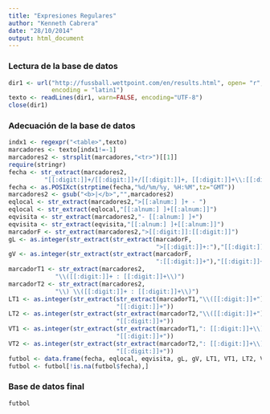 ```yaml
---
title: "Expresiones Regulares"
author: "Kenneth Cabrera"
date: "28/10/2014"
output: html_document
---
```


### Lectura de la base de datos
```r
dir1 <- url("http://fussball.wettpoint.com/en/results.html", open= "r",
            encoding = "latin1")
texto <- readLines(dir1, warn=FALSE, encoding="UTF-8")
close(dir1)
```

### Adecuación de la base de datos
```r
indx1 <- regexpr("<table>",texto)
marcadores <- texto[indx1!=-1]
marcadores2 <- strsplit(marcadores,"<tr>")[[1]]
require(stringr)
fecha <- str_extract(marcadores2,
          "[[:digit:]]+/[[:digit:]]+/[[:digit:]]+, [[:digit:]]+\\:[[:digit:]]+")
fecha <- as.POSIXct(strptime(fecha,"%d/%m/%y, %H:%M",tz="GMT"))
marcadores2 <- gsub("<b>|</b>","",marcadores2)
eqlocal <- str_extract(marcadores2,">[[:alnum:] ]+ - ")
eqlocal <- str_extract(eqlocal,"[[:alnum:] ]+[[:alnum:]]")
eqvisita <- str_extract(marcadores2,"- [[:alnum:] ]+")
eqvisita <- str_extract(eqvisita,"[[:alnum:] ]+[[:alnum:]]")
marcadorF <- str_extract(marcadores2,">[[:digit:]]:[[:digit:]]")
gL <- as.integer(str_extract(str_extract(marcadorF,
                                         ">[[:digit:]]+:"),"[[:digit:]]+"))
gV <- as.integer(str_extract(str_extract(marcadorF,
                                         ":[[:digit:]]+"),"[[:digit:]]+"))
marcadorT1 <- str_extract(marcadores2,
             "\\([[:digit:]]+ : [[:digit:]]+\\)")
marcadorT2 <- str_extract(marcadores2,
             "\\) \\([[:digit:]]+ : [[:digit:]]+\\)")
LT1 <- as.integer(str_extract(str_extract(marcadorT1,"\\([[:digit:]]+"),
                              "[[:digit:]]+"))
LT2 <- as.integer(str_extract(str_extract(marcadorT2,"\\([[:digit:]]+"),
                              "[[:digit:]]+"))
VT1 <- as.integer(str_extract(str_extract(marcadorT1,": [[:digit:]]+\\)"),
                              "[[:digit:]]+"))
VT2 <- as.integer(str_extract(str_extract(marcadorT2,": [[:digit:]]+\\)"),
                              "[[:digit:]]+"))
futbol <- data.frame(fecha, eqlocal, eqvisita, gL, gV, LT1, VT1, LT2, VT2)
futbol <- futbol[!is.na(futbol$fecha),]
```

### Base de datos final
```r
futbol
```


